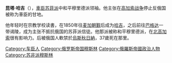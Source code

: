 '''昆塔·哈吉'''（{{bd|1830年||1867年}}），[[車臣|車臣]][[苏菲派|苏菲派]]中和平穆里德派领袖。他主张在[[高加索战争|高加索战争]]停止反俄国被称为車臣的甘地。

他年轻时在宗教学校读書，在1850年往[[麦加朝觐|麦加朝觐]]后成为[[哈吉|哈吉]]，之后前往[[巴格达|巴格达]]一带谒陵，成为主张不抵抗俄国的苏菲派信徒。他那派被称和平穆里德派，在[[北高加索|北高加索]]很有影响力。后被俄国人軟禁於[[烏斯秋日納|烏斯秋日納]]，37歲死在那里。

{{車臣|nocat}}
[[Category:车臣人|Category:车臣人]]
[[Category:俄罗斯帝国穆斯林|Category:俄罗斯帝国穆斯林]]
[[Category:俄羅斯帝國政治人物|Category:俄羅斯帝國政治人物]]
[[Category:苏非派穆斯林|Category:苏非派穆斯林]]